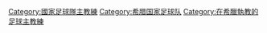[[Category:國家足球隊主教練|Category:國家足球隊主教練]]
[[Category:希腊国家足球队|Category:希腊国家足球队]]
[[Category:在希臘執教的足球主教練|Category:在希臘執教的足球主教練]]